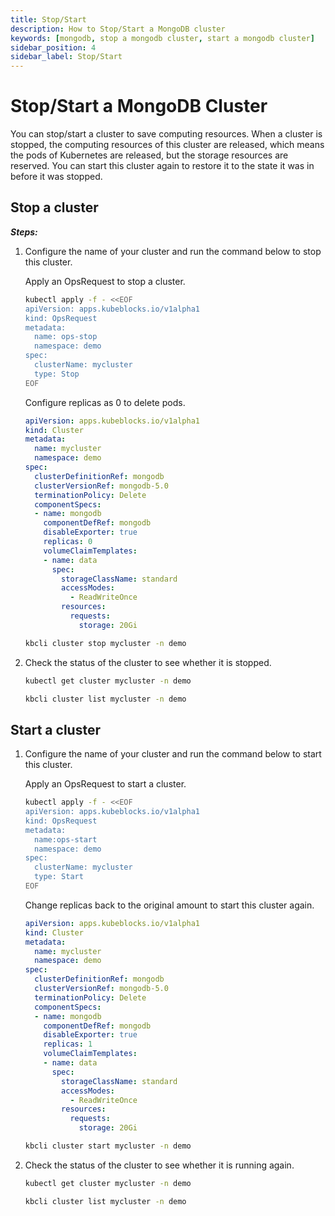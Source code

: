 ```yaml
---
title: Stop/Start
description: How to Stop/Start a MongoDB cluster
keywords: [mongodb, stop a mongodb cluster, start a mongodb cluster]
sidebar_position: 4
sidebar_label: Stop/Start
---
```



# Stop/Start a MongoDB Cluster

You can stop/start a cluster to save computing resources. When a cluster is stopped, the computing resources of this cluster are released, which means the pods of Kubernetes are released, but the storage resources are reserved. You can start this cluster again to restore it to the state it was in before it was stopped.

## Stop a cluster

***Steps:***

1. Configure the name of your cluster and run the command below to stop this cluster.

    <Tabs>

    <TabItem value="OpsRequest" label="OpsRequest" default>

    Apply an OpsRequest to stop a cluster.

    ```bash
    kubectl apply -f - <<EOF
    apiVersion: apps.kubeblocks.io/v1alpha1
    kind: OpsRequest
    metadata:
      name: ops-stop
      namespace: demo
    spec:
      clusterName: mycluster
      type: Stop
    EOF
    ```

    </TabItem>

    <TabItem value="Edit cluster YAML file" label="Edit cluster YAML file">

    Configure replicas as 0 to delete pods.

    ```yaml
    apiVersion: apps.kubeblocks.io/v1alpha1
    kind: Cluster
    metadata:
      name: mycluster
      namespace: demo
    spec:
      clusterDefinitionRef: mongodb
      clusterVersionRef: mongodb-5.0
      terminationPolicy: Delete
      componentSpecs:
      - name: mongodb
        componentDefRef: mongodb
        disableExporter: true
        replicas: 0
        volumeClaimTemplates:
        - name: data
          spec:
            storageClassName: standard
            accessModes:
              - ReadWriteOnce
            resources:
              requests:
                storage: 20Gi
    ```

    </TabItem>

    <TabItem value="kbcli" label="kbcli">

    ```bash
    kbcli cluster stop mycluster -n demo
    ```

    </TabItem>

    </Tabs>

2. Check the status of the cluster to see whether it is stopped.

    <Tabs>

    <TabItem value="kubectl" label="kubectl" default>

    ```bash
    kubectl get cluster mycluster -n demo
    ```

    </TabItem>

    <TabItem value="kbcli" label="kbcli">

    ```bash
    kbcli cluster list mycluster -n demo
    ```

    </TabItem>

    </Tabs>

## Start a cluster

1. Configure the name of your cluster and run the command below to start this cluster.

    <Tabs>

    <TabItem value="OpsRequest" label="OpsRequest" default>

    Apply an OpsRequest to start a cluster.

    ```bash
    kubectl apply -f - <<EOF
    apiVersion: apps.kubeblocks.io/v1alpha1
    kind: OpsRequest
    metadata:
      name:ops-start
      namespace: demo
    spec:
      clusterName: mycluster
      type: Start
    EOF
    ```

    </TabItem>

    <TabItem value="Edit cluster YAML file" label="Edit cluster YAML File">

    Change replicas back to the original amount to start this cluster again.

    ```yaml
    apiVersion: apps.kubeblocks.io/v1alpha1
    kind: Cluster
    metadata:
      name: mycluster
      namespace: demo
    spec:
      clusterDefinitionRef: mongodb
      clusterVersionRef: mongodb-5.0
      terminationPolicy: Delete
      componentSpecs:
      - name: mongodb
        componentDefRef: mongodb
        disableExporter: true
        replicas: 1
        volumeClaimTemplates:
        - name: data
          spec:
            storageClassName: standard
            accessModes:
              - ReadWriteOnce
            resources:
              requests:
                storage: 20Gi
    ```

    </TabItem>

    <TabItem value="kbcli" label="kbcli">

   ```bash
   kbcli cluster start mycluster -n demo
   ```

    </TabItem>

    </Tabs>

2. Check the status of the cluster to see whether it is running again.

    <Tabs>

    <TabItem value="kubectl" label="kubectl" default>

    ```bash
    kubectl get cluster mycluster -n demo
    ```

    </TabItem>

    <TabItem value="kbcli" label="kbcli">

    ```bash
    kbcli cluster list mycluster -n demo
    ```

    </TabItem>

    </Tabs>

